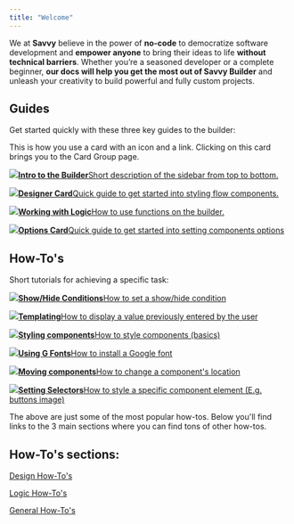 ```yaml
---
title: "Welcome"
---
```


We at **Savvy** believe in the power of **no-code** to democratize software development and **empower anyone** to bring their ideas to life **without technical barriers**. Whether you’re a seasoned developer or a complete beginner, **our docs will help you get the most out of Savvy Builder** and unleash your creativity to build powerful and fully custom projects.

## Guides

Get started quickly with these three key guides to the builder:

<Card title="Click on me" icon="link" href="/content/components/card-group">
  This is how you use a card with an icon and a link. Clicking on this card
  brings you to the Card Group page.
</Card>

[![](https://www.gitbook.com/cdn-cgi/image/width=371,dpr=2,format=auto/https%3A%2F%2F4162616390-files.gitbook.io%2F~%2Ffiles%2Fv0%2Fb%2Fgitbook-x-prod.appspot.com%2Fo%2Fspaces%252FgFafh00YOojEhbybq4uG%252Fuploads%252FoiM8iVIe2C50ZQga1LYV%252Fbook%2520upload.jpg%3Falt%3Dmedia%26token%3D39c88eef-8312-470f-8baa-93c238624f61)**Intro to the Builder**Short description of the sidebar from top to bottom.](/guides/intro-to-the-builder)

[![](https://www.gitbook.com/cdn-cgi/image/width=371,dpr=2,format=auto/https%3A%2F%2F4162616390-files.gitbook.io%2F~%2Ffiles%2Fv0%2Fb%2Fgitbook-x-prod.appspot.com%2Fo%2Fspaces%252FgFafh00YOojEhbybq4uG%252Fuploads%252Ffg3VmNq6TmIQ9UP935xz%252Fpage.jpg%3Falt%3Dmedia%26token%3Dc01890d9-7da7-40fa-ad8c-2bebc1d451a4)**Designer Card**Quick guide to get started into styling flow components.](/guides/designer-card)

[![](https://www.gitbook.com/cdn-cgi/image/width=371,dpr=2,format=auto/https%3A%2F%2F4162616390-files.gitbook.io%2F~%2Ffiles%2Fv0%2Fb%2Fgitbook-x-prod.appspot.com%2Fo%2Fspaces%252FgFafh00YOojEhbybq4uG%252Fuploads%252FEZlBCiCfK3PoxovxKCel%252FLogic.jpg%3Falt%3Dmedia%26token%3D0c035b2b-3655-4ab4-846b-96d63b282448)**Working with Logic**How to use functions on the builder.](/guides/working-with-logic)

[![](https://www.gitbook.com/cdn-cgi/image/width=371,dpr=2,format=auto/https%3A%2F%2F4162616390-files.gitbook.io%2F~%2Ffiles%2Fv0%2Fb%2Fgitbook-x-prod.appspot.com%2Fo%2Fspaces%252FgFafh00YOojEhbybq4uG%252Fuploads%252FmlkVNTQePcABSZZ5D63t%252Foptions.jpg%3Falt%3Dmedia%26token%3D0e1f9b25-0301-43e9-a347-f50122c9a4ad)**Options Card**Quick guide to get started into setting components options](/guides/options-card)

## How-To's

Short tutorials for achieving a specific task:

[![](https://www.gitbook.com/cdn-cgi/image/width=371,dpr=2,format=auto/https%3A%2F%2F4162616390-files.gitbook.io%2F~%2Ffiles%2Fv0%2Fb%2Fgitbook-x-prod.appspot.com%2Fo%2Fspaces%252FgFafh00YOojEhbybq4uG%252Fuploads%252FGxod7av4GOeWGIyKBDVj%252FScreenshot%25202023-04-07%2520at%252010.24.52%2520AM.png%3Falt%3Dmedia%26token%3D5f02625e-aaf2-4d32-ad1d-78ca1311d2a9)**Show/Hide Conditions**How to set a show/hide condition](/how-tos/logic-how-tos/how-to-set-show-hide-conditions)

[![](https://www.gitbook.com/cdn-cgi/image/width=371,dpr=2,format=auto/https%3A%2F%2F4162616390-files.gitbook.io%2F~%2Ffiles%2Fv0%2Fb%2Fgitbook-x-prod.appspot.com%2Fo%2Fspaces%252FgFafh00YOojEhbybq4uG%252Fuploads%252Fgaq2Eoh92uMBpyQn9EhC%252FScreenshot%25202023-04-07%2520at%252010.31.22%2520AM.png%3Falt%3Dmedia%26token%3D29826042-d31e-48b0-9af1-6f488724651d)**Templating**How to display a value previously entered by the user](/how-tos/logic-how-tos/how-to-display-a-value-previously-entered-by-the-user)

[![](https://www.gitbook.com/cdn-cgi/image/width=371,dpr=2,format=auto/https%3A%2F%2F4162616390-files.gitbook.io%2F~%2Ffiles%2Fv0%2Fb%2Fgitbook-x-prod.appspot.com%2Fo%2Fspaces%252FgFafh00YOojEhbybq4uG%252Fuploads%252FWYjWsSMDvmDng5tDFjOI%252FScreenshot%25202023-04-07%2520at%252010.32.38%2520AM.png%3Falt%3Dmedia%26token%3Da700140d-6fd4-45aa-9f70-558d30a0cf10)**Styling components**How to style components (basics)](/how-tos/design-how-tos/how-to-style-components-basics)

[![](https://www.gitbook.com/cdn-cgi/image/width=371,dpr=2,format=auto/https%3A%2F%2F4162616390-files.gitbook.io%2F~%2Ffiles%2Fv0%2Fb%2Fgitbook-x-prod.appspot.com%2Fo%2Fspaces%252FgFafh00YOojEhbybq4uG%252Fuploads%252FORm91eJbTss1ECKZl1sn%252FScreenshot%25202023-04-07%2520at%252010.19.48%2520AM.png%3Falt%3Dmedia%26token%3D0996a29b-cda8-4f4e-b264-77b63d5bd5d6)**Using G Fonts**How to install a Google font](/how-tos/general-how-tos/how-to-install-a-google-font.)

[![](https://www.gitbook.com/cdn-cgi/image/width=371,dpr=2,format=auto/https%3A%2F%2F4162616390-files.gitbook.io%2F~%2Ffiles%2Fv0%2Fb%2Fgitbook-x-prod.appspot.com%2Fo%2Fspaces%252FgFafh00YOojEhbybq4uG%252Fuploads%252FYcbaOtGh4hsDQ7yTDg9I%252F2023-04-10_13h57_57.png%3Falt%3Dmedia%26token%3Dcc56aa96-c0aa-40a4-8571-ae6d041838e8)**Moving components**How to change a component's location](/how-tos/design-how-tos/how-to-change-a-components-location)

[![](https://www.gitbook.com/cdn-cgi/image/width=371,dpr=2,format=auto/https%3A%2F%2F4162616390-files.gitbook.io%2F~%2Ffiles%2Fv0%2Fb%2Fgitbook-x-prod.appspot.com%2Fo%2Fspaces%252FgFafh00YOojEhbybq4uG%252Fuploads%252FU7rnDAKW8g6qmT8TGRlF%252FScreenshot%25202023-04-07%2520at%252010.27.01%2520AM.png%3Falt%3Dmedia%26token%3Dafc24fd0-6569-40a4-be17-36f12cf592ac)**Setting Selectors**How to style a specific component element (E.g. buttons image)](/how-tos/design-how-tos/how-to-style-a-specific-component-element-e.g.-buttons-image)

The above are just some of the most popular how-tos. Below you'll find links to the 3 main sections where you can find tons of other how-tos.

## How-To's sections:

[Design How-To's](/how-tos/design-how-tos)

[Logic How-To's](/how-tos/logic-how-tos)

[General How-To's](/how-tos/general-how-tos)